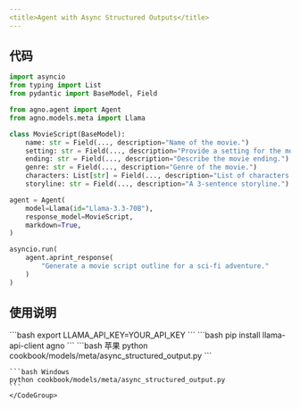```yaml
---
<title>Agent with Async Structured Outputs</title>
---
```

## 代码

```python cookbook/models/meta/async_structured_output.py
import asyncio
from typing import List
from pydantic import BaseModel, Field

from agno.agent import Agent
from agno.models.meta import Llama

class MovieScript(BaseModel):
    name: str = Field(..., description="Name of the movie.")
    setting: str = Field(..., description="Provide a setting for the movie.")
    ending: str = Field(..., description="Describe the movie ending.")
    genre: str = Field(..., description="Genre of the movie.")
    characters: List[str] = Field(..., description="List of characters.")
    storyline: str = Field(..., description="A 3-sentence storyline.")

agent = Agent(
    model=Llama(id="Llama-3.3-70B"),
    response_model=MovieScript,
    markdown=True,
)

asyncio.run(
    agent.aprint_response(
        "Generate a movie script outline for a sci-fi adventure."
    )
)
```

## 使用说明

<Steps>
  <Snippet file="create-venv-step.mdx" />

  <Step title="设置您的 LLAMA API 密钥">
    ```bash
    export LLAMA_API_KEY=YOUR_API_KEY
    ```
  </Step>

  <Step title="安装库">
    ```bash
    pip install llama-api-client agno
    ```
  </Step>

  <Step title="运行智能体">
    <CodeGroup>
    ```bash 苹果
    python cookbook/models/meta/async_structured_output.py
    ```

    ```bash Windows
    python cookbook/models/meta/async_structured_output.py
    ```
    </CodeGroup>
  </Step>
</Steps>